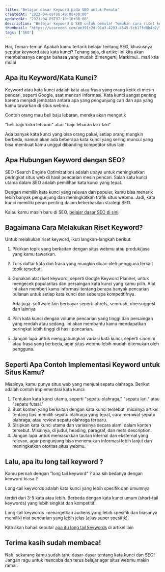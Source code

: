 ```yaml
---
title: "Belajar dasar Keyword pada SEO untuk Pemula"
createdAt: "2023-04-09T06:49:00+08:00"
updatedAt: "2023-04-09T07:10:10+08:00"
description: "Belajar keyword & SEO untuk pemula! Temukan cara riset keyword, hubungannya dengan SEO, dan optimalkan situs webmu. Ikuti panduan mudah ini!"
thumbnail: "https://ucarecdn.com/ae391c2d-91a3-4283-8549-5cb17fd0b4b2/"
tags: ['SEO']
---
```

Hai, Teman-teman Apakah kamu tertarik belajar tentang SEO, khususnya seputar keyword atau kata kunci? Tenang saja, di artikel ini kita akan membahasnya dengan bahasa yang mudah dimengerti, Markimul.. mari ktia mulai

## Apa itu Keyword/Kata Kunci?

Keyword atau kata kunci adalah kata atau frasa yang orang ketik di mesin pencari, seperti Google, saat mencari informasi. Kata kunci sangat penting karena menjadi jembatan antara apa yang pengunjung cari dan apa yang kamu tawarkan di situs webmu.

Contoh orang mau beli baju lebaran, mereka akan mengetik

"beli baju koko lebaran" atau "baju lebaran laki-laki"

Ada banyak kata kunci yang bisa orang pakai, setiap orang mungkin berbeda, namun akan ada beberapa kata kunci yang sering muncul yang bisa membuat kamu unggul dibanding kompetitor situs lain.

## Apa Hubungan Keyword dengan SEO?

SEO (Search Engine Optimization) adalah upaya untuk meningkatkan peringkat situs web di hasil pencarian mesin pencari. Salah satu kunci utama dalam SEO adalah pemilihan kata kunci yang tepat.

Dengan memilih kata kunci yang relevan dan populer, kamu bisa menarik lebih banyak pengunjung dan meningkatkan trafik situs webmu. Jadi, kata kunci memiliki peran penting dalam keberhasilan strategi SEO.

Kalau kamu masih baru di SEO, [belajar dasar SEO di sini](/blog/belajar-seo-untuk-pemula-dari-dasar)

## Bagaimana Cara Melakukan Riset Keyword?

Untuk melakukan riset keyword, ikuti langkah-langkah berikut:

1. Pikirkan topik yang berkaitan dengan situs webmu atau produk/jasa yang kamu tawarkan.
2. Tulis daftar kata dan frasa yang mungkin dicari oleh pengguna terkait topik tersebut.
3. Gunakan alat riset keyword, seperti Google Keyword Planner, untuk mengecek popularitas dan persaingan kata kunci yang kamu pilih. Alat ini akan memberi kamu informasi tentang berapa banyak pencarian bulanan untuk setiap kata kunci dan seberapa kompetitifnya.

   Ada juga  software lain berbayar seperti ahrefs, semrush, ubersuggest dan lainnya
4. Pilih kata kunci dengan volume pencarian yang tinggi dan persaingan yang rendah atau sedang. Ini akan membantu kamu mendapatkan peringkat lebih tinggi di hasil pencarian.
5. Jangan lupa untuk menggabungkan variasi kata kunci, seperti sinonim atau frasa yang berbeda, agar situs webmu lebih mudah ditemukan oleh pengguna.

## Seperti Apa Contoh Implementasi Keyword untuk Situs Kamu?

Misalnya, kamu punya situs web yang menjual sepatu olahraga. Berikut adalah contoh implementasi kata kunci:

1. Tentukan kata kunci utama, seperti "sepatu olahraga," "sepatu lari," atau "sepatu futsal."
2. Buat konten yang berkaitan dengan kata kunci tersebut, misalnya artikel tentang tips memilih sepatu olahraga yang tepat, cara merawat sepatu olahraga, atau review sepatu olahraga terbaru.
3. Sisipkan kata kunci utama dan variasinya secara alami dalam konten tersebut. Misalnya, di judul, heading, paragraf, dan meta description.
4. Jangan lupa untuk memasukkan tautan internal dan eksternal yang relevan, agar pengunjung bisa menemukan informasi lebih lanjut dan meningkatkan otoritas situs webmu.

## Lalu, apa itu long tail keyword ?

Kamu pernah dengan "long tail keyword" ? apa sih bedanya dengan keyword biasa ?

Long-tail keywords adalah kata kunci yang lebih spesifik dan umumnya

terdiri dari 3-5 kata atau lebih. Berbeda dengan kata kunci umum (short-tail keywords) yang lebih singkat dan kompetitif.

Long-tail keywords  menargetkan audiens yang lebih spesifik dan biasanya memiliki niat pencarian yang lebih jelas (alias super spesifik).

Kita akan bahas seputar [apa itu long tail keywords](/blog/apa-itu-long-tail-keyword-untuk-seo) di artikel lain

## Terima kasih sudah membaca!

Nah, sekarang kamu sudah tahu dasar-dasar tentang kata kunci dan SEO! Jangan ragu untuk mencoba dan terus belajar agar situs webmu makin ramai.